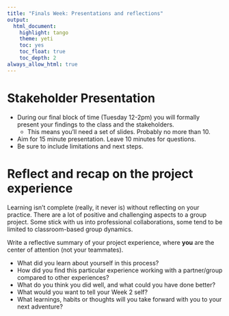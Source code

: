 ```yaml
---
title: "Finals Week: Presentations and reflections"
output:   
  html_document: 
    highlight: tango
    theme: yeti
    toc: yes
    toc_float: true
    toc_depth: 2
always_allow_html: true
---
```


# Stakeholder Presentation

* During our final block of time (Tuesday 12-2pm) you will formally present your findings to the class and the stakeholders. 
    - This means you'll need a set of slides. Probably no more than 10. 
* Aim for 15 minute presentation. Leave 10 minutes for questions. 
* Be sure to include limitations and next steps. 

# Reflect and recap on the project experience

Learning isn't complete (really, it never is) without reflecting on your practice. There are a lot of positive and challenging aspects to a group project. Some stick with us into professional collaborations, some tend to be limited to classroom-based group dynamics. 

Write a reflective summary of your project experience, where **you** are the center of attention (not your teammates). 

* What did you learn about yourself in this process? 
* How did you find this particular experience working with a partner/group compared to other experiences? 
* What do you think you did well, and what could you have done better? 
* What would you want to tell your Week 2 self? 
* What learnings, habits or thoughts will you take forward with you to your next adventure? 
  
    






